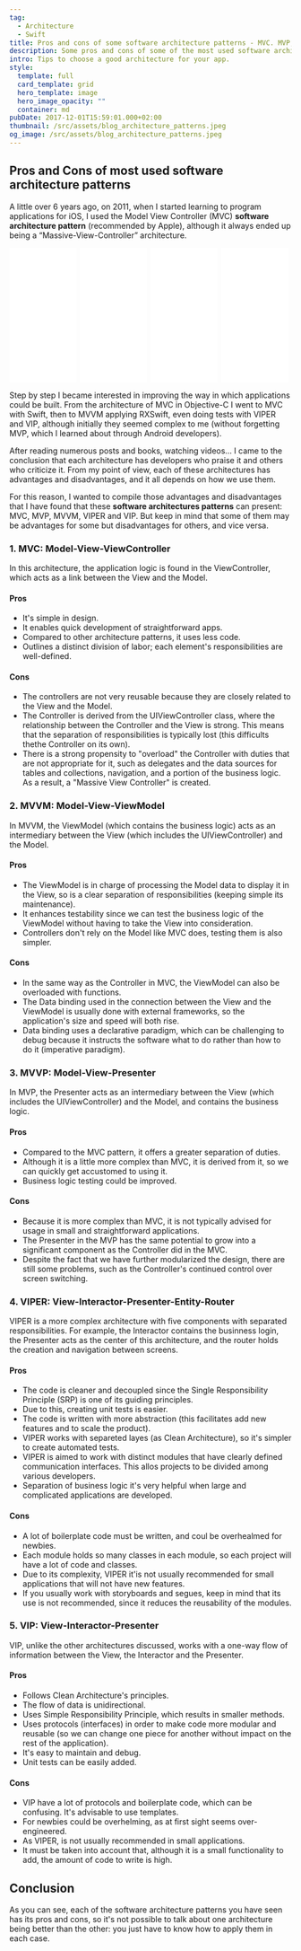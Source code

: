 ```yaml
---
tag:
  - Architecture
  - Swift
title: Pros and cons of some software architecture patterns - MVC. MVP, MVVM, VIPER, and VIP
description: Some pros and cons of some of the most used software architecture patterns in the development of iOS applications, MVC. MVP, MVVM, VIPER, and VIP.
intro: Tips to choose a good architecture for your app.
style:
  template: full
  card_template: grid
  hero_template: image
  hero_image_opacity: ""
  container: md
pubDate: 2017-12-01T15:59:01.000+02:00
thumbnail: /src/assets/blog_architecture_patterns.jpeg
og_image: /src/assets/blog_architecture_patterns.jpeg
---
```

## Pros and Cons of most used software architecture patterns
A little over 6 years ago, on 2011, when I started learning to program applications for iOS, I used the Model View Controller (MVC) **software architecture pattern** (recommended by Apple), although it always ended up being a “Massive-View-Controller” architecture.

<div style="display: flex; flex-direction: row; justify-content: space-around;">
<div style="width: 25%; align-items: center;">
<iframe sandbox="allow-popups allow-scripts allow-modals allow-forms allow-same-origin" style="width:120px;height:240px;" marginwidth="0" marginheight="0" scrolling="no" frameborder="0" src="//ws-na.amazon-adsystem.com/widgets/q?ServiceVersion=20070822&OneJS=1&Operation=GetAdHtml&MarketPlace=US&source=ss&ref=as_ss_li_til&ad_type=product_link&tracking_id=developerbl0a-20&language=es_US&marketplace=amazon&region=US&placement=B0BSHF7LLL&asins=B0BSHF7LLL&linkId=394e031b2ee91c93eb624b699c13cda7&show_border=true&link_opens_in_new_window=true"></iframe></div>
<div style="width: 25%; align-items: center;">
<iframe sandbox="allow-popups allow-scripts allow-modals allow-forms allow-same-origin" style="width:120px;height:240px;" marginwidth="0" marginheight="0" scrolling="no" frameborder="0" src="//ws-na.amazon-adsystem.com/widgets/q?ServiceVersion=20070822&OneJS=1&Operation=GetAdHtml&MarketPlace=US&source=ss&ref=as_ss_li_til&ad_type=product_link&tracking_id=developerbl0a-20&language=es_US&marketplace=amazon&region=US&placement=B0C6GB1FNB&asins=B0C6GB1FNB&linkId=19dc9815c1d23c672a5780c556d8bb37&show_border=true&link_opens_in_new_window=true"></iframe></div>
<div style="width: 25%; align-items: center;">
<iframe sandbox="allow-popups allow-scripts allow-modals allow-forms allow-same-origin" style="width:120px;height:240px;" marginwidth="0" marginheight="0" scrolling="no" frameborder="0" src="//ws-na.amazon-adsystem.com/widgets/q?ServiceVersion=20070822&OneJS=1&Operation=GetAdHtml&MarketPlace=US&source=ss&ref=as_ss_li_til&ad_type=product_link&tracking_id=developerbl0a-20&language=es_US&marketplace=amazon&region=US&placement=B0CN9RFFVT&asins=B0CN9RFFVT&linkId=cea4efa29d6c0c0a313ee5ea775fc920&show_border=true&link_opens_in_new_window=true"></iframe></div>
<div style="width: 25%; align-items: center;">
<iframe sandbox="allow-popups allow-scripts allow-modals allow-forms allow-same-origin" style="width:120px;height:240px;" marginwidth="0" marginheight="0" scrolling="no" frameborder="0" src="//ws-na.amazon-adsystem.com/widgets/q?ServiceVersion=20070822&OneJS=1&Operation=GetAdHtml&MarketPlace=US&source=ss&ref=as_ss_li_til&ad_type=product_link&tracking_id=developerbl0a-20&language=es_US&marketplace=amazon&region=US&placement=B0C532H5S7&asins=B0C532H5S7&linkId=7666f7efe9749357cde0e3b1961f7c55&show_border=true&link_opens_in_new_window=true"></iframe></div>
</div>

Step by step I became interested in improving the way in which applications could be built. From the architecture of MVC in Objective-C I went to MVC with Swift, then to MVVM applying RXSwift, even doing tests with VIPER and VIP, although initially they seemed complex to me (without forgetting MVP, which I learned about through Android developers).

After reading numerous posts and books, watching videos… I came to the conclusion that each architecture has developers who praise it and others who criticize it. From my point of view, each of these architectures has advantages and disadvantages, and it all depends on how we use them.

For this reason, I wanted to compile those advantages and disadvantages that I have found that these **software architectures patterns** can present: MVC, MVP, MVVM, VIPER and VIP. But keep in mind that some of them may be advantages for some but disadvantages for others, and vice versa.
### 1. MVC: Model-View-ViewController
In this architecture, the application logic is found in the ViewController, which acts as a link between the View and the Model.
#### Pros
* It's simple in design.
* It enables quick development of straightforward apps.
* Compared to other architecture patterns, it uses less code.
* Outlines a distinct division of labor; each element's responsibilities are well-defined.
#### Cons
* The controllers are not very reusable because they are closely related to the View and the Model.
* The Controller is derived from the UIViewController class, where the relationship between the Controller and the View is strong. This means that the separation of responsibilities is typically lost (this difficults thethe Controller on its own).
* There is a strong propensity to "overload" the Controller with duties that are not appropriate for it, such as delegates and the data sources for tables and collections, navigation, and a portion of the business logic. As a result, a "Massive View Controller" is created.

### 2. MVVM: Model-View-ViewModel
In MVVM, the ViewModel (which contains the business logic) acts as an intermediary between the View (which includes the UIViewController) and the Model.
#### Pros
* The ViewModel is in charge of processing the Model data to display it in the View, so is a clear separation of responsibilities (keeping simple its maintenance).
* It enhances testability since we can test the business logic of the ViewModel without having to take the View into consideration.
* Controllers don't rely on the Model like MVC does, testing them is also simpler.
#### Cons
* In the same way as the Controller in MVC, the ViewModel can also be overloaded with functions.
* The Data binding used in the connection between the View and the ViewModel is usually done with external frameworks, so the application's size and speed will both rise.
* Data binding uses a declarative paradigm, which can be challenging to debug because it instructs the software what to do rather than how to do it (imperative paradigm).

### 3. MVVP: Model-View-Presenter
In MVP, the Presenter acts as an intermediary between the View (which includes the UIViewController) and the Model, and contains the business logic.
#### Pros
* Compared to the MVC pattern, it offers a greater separation of duties.
* Although it is a little more complex than MVC, it is derived from it, so we can quickly get accustomed to using it.
* Business logic testing could be improved.

#### Cons
* Because it is more complex than MVC, it is not typically advised for usage in small and straightforward applications.
* The Presenter in the MVP has the same potential to grow into a significant component as the Controller did in the MVC.
* Despite the fact that we have further modularized the design, there are still some problems, such as the Controller's continued control over screen switching.

### 4. VIPER: View-Interactor-Presenter-Entity-Router
VIPER is a more complex architecture with five components with separated responsibilities. For example, the Interactor contains the businness login, the Presenter acts as the center of this architecture, and the router holds the creation and navigation between screens.
#### Pros
* The code is cleaner and decoupled since the Single Responsibility Principle (SRP) is one of its guiding principles.
* Due to this, creating unit tests is easier.
* The code is written with more abstraction (this facilitates add new features and to scale the product).
* VIPER works with separeted layes (as Clean Architecture), so it's simpler to create automated tests.
* VIPER is aimed to work with distinct modules that have clearly defined communication interfaces. This allos projects to be divided among various developers.
* Separation of business logic it's very helpful when large and complicated applications are developed.
#### Cons
* A lot of boilerplate code must be written, and coul be overhealmed for newbies.
* Each module holds so many classes in each module, so each project will have a lot of code and classes.
* Due to its complexity, VIPER it'is not usually recommended for small applications that will not have new features.
* If you usually work with storyboards and segues, keep in mind that its use is not recommended, since it reduces the reusability of the modules.

### 5. VIP: View-Interactor-Presenter
VIP, unlike the other architectures discussed, works with a one-way flow of information between the View, the Interactor and the Presenter.
#### Pros
* Follows Clean Architecture's principles.
* The flow of data is unidirectional.
* Uses Simple Responsibility Principle, which results in smaller methods.
* Uses protocols (interfaces) in order to make code more modular and reusable (so we can change one piece for another without impact on the rest of the application).
* It's easy to maintain and debug.
* Unit tests can be easily added.

#### Cons
* VIP have a lot of protocols and boilerplate code, which can be confusing. It's advisable to use templates.
* For newbies could be overhelming, as at first sight seems over-engineered.
* As VIPER, is not usually recommended in small applications.
* It must be taken into account that, although it is a small functionality to add, the amount of code to write is high.

## Conclusion
As you can see, each of the software architecture patterns you have seen has its pros and cons, so it's not possible to talk about one architecture being better than the other: you just have to know how to apply them in each case.
